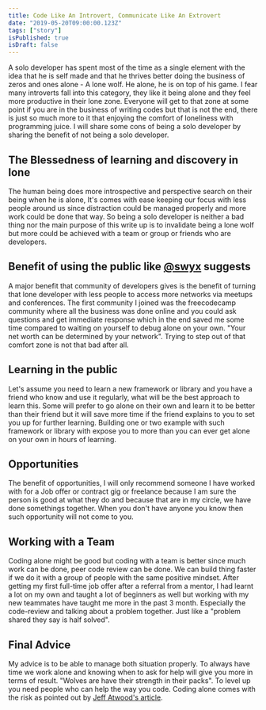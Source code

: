 ```yaml
---
title: Code Like An Introvert, Communicate Like An Extrovert
date: "2019-05-20T09:00:00.123Z"
tags: ["story"]
isPublished: true
isDraft: false
---
```


A solo developer has spent most of the time as a single element with the idea
that he is self made and that he thrives better doing the business of zeros and
ones alone - A lone wolf. He alone, he is on top of his game. I fear many
introverts fall into this category, they like it being alone and they feel more
productive in their lone zone. Everyone will get to that zone at some point if
you are in the business of writing codes but that is not the end, there is just
so much more to it that enjoying the comfort of loneliness with programming
juice. I will share some cons of being a solo developer by sharing the benefit
of not being a solo developer.

## The Blessedness of learning and discovery in lone

The human being does more introspective and perspective search on their being
when he is alone, It's comes with ease keeping our focus with less people around
us since distraction could be managed properly and more work could be done that
way. So being a solo developer is neither a bad thing nor the main purpose of
this write up is to invalidate being a lone wolf but more could be achieved with
a team or group or friends who are developers.

## Benefit of using the public like [@swyx](https://twitter.com/swyx) suggests

A major benefit that community of developers gives is the benefit of turning
that lone developer with less people to access more networks via meetups and
conferences. The first community I joined was the freecodecamp community where
all the business was done online and you could ask questions and get immediate
response which in the end saved me some time compared to waiting on yourself to
debug alone on your own. "Your net worth can be determined by your network".
Trying to step out of that comfort zone is not that bad after all.

## Learning in the public

Let's assume you need to learn a new framework or library and you have a friend
who know and use it regularly, what will be the best approach to learn this.
Some will prefer to go alone on their own and learn it to be better than their
friend but it will save more time if the friend explains to you to set you up
for further learning. Building one or two example with such framework or library
with expose you to more than you can ever get alone on your own in hours of
learning.

## Opportunities

The benefit of opportunities, I will only recommend someone I have worked with
for a Job offer or contract gig or freelance because I am sure the person is
good at what they do and because that are in my circle, we have done somethings
together. When you don't have anyone you know then such opportunity will not
come to you.

## Working with a Team

Coding alone might be good but coding with a team is better since much work can
be done, peer code review can be done. We can build thing faster if we do it
with a group of people with the same positive mindset. After getting my first
full-time job offer after a referral from a mentor, I had learnt a lot on my own
and taught a lot of beginners as well but working with my new teammates have
taught me more in the past 3 month. Especially the code-review and talking about
a problem together. Just like a "problem shared they say is half solved".

## Final Advice

My advice is to be able to manage both situation properly. To always have time
we work alone and knowing when to ask for help will give you more in terms of
result. "Wolves are have their strength in their packs". To level up you need
people who can help the way you code. Coding alone comes with the risk as
pointed out by
[Jeff Atwood's article](https://blog.codinghorror.com/in-programming-one-is-the-loneliest-number/).

